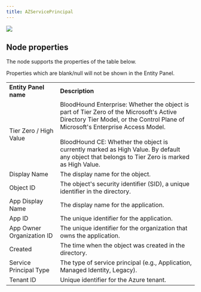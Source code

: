 ```yaml
---
title: AZServicePrincipal
---
```


<img src="/assets/community-edition-pill-tag.svg"/> 


## Node properties

The node supports the properties of the table below.

<Note>
Properties which are blank/null will not be shown in the Entity Panel.
</Note>

|     |     |
| --- | --- |
| **Entity Panel name** | **Description** |
| Tier Zero / High Value | BloodHound Enterprise: Whether the object is part of Tier Zero of the Microsoft's Active Directory Tier Model, or the Control Plane of Microsoft's Enterprise Access Model.  <br/>  <br/>BloodHound CE: Whether the object is currently marked as High Value. By default any object that belongs to Tier Zero is marked as High Value. |
| Display Name | The display name for the object. |
| Object ID | The object's security identifier (SID), a unique identifier in the directory. |
| App Display Name | The display name for the application. |
| App ID | The unique identifier for the application. |
| App Owner Organization ID | The unique identifier for the organization that owns the application. |
| Created | The time when the object was created in the directory. |
| Service Principal Type | The type of service principal (e.g., Application, Managed Identity, Legacy). |
| Tenant ID | Unique identifier for the Azure tenant. |
